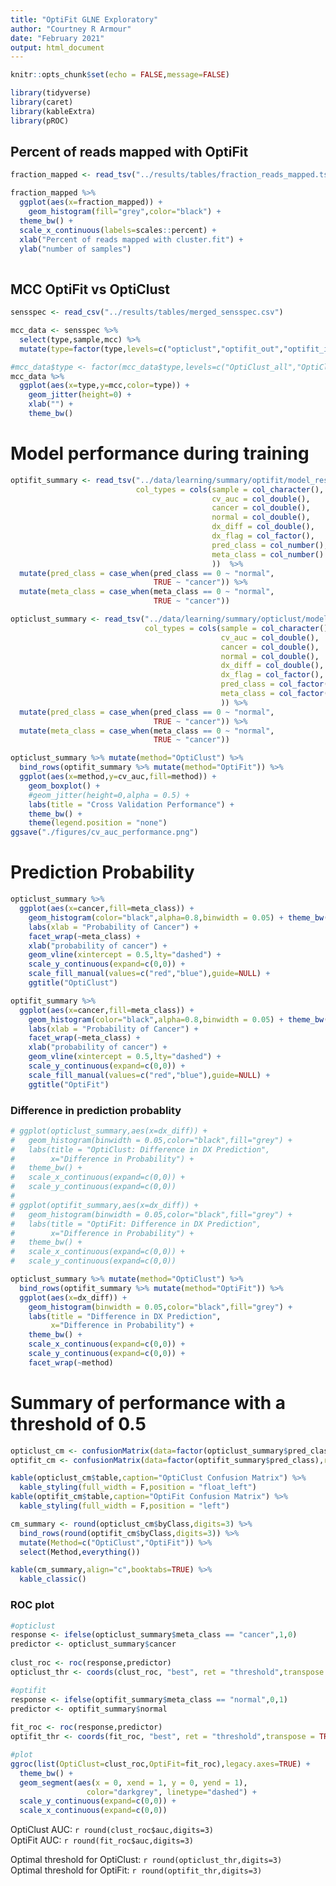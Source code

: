 ```yaml
---
title: "OptiFit GLNE Exploratory"
author: "Courtney R Armour"
date: "February 2021"
output: html_document
---
```


```r
knitr::opts_chunk$set(echo = FALSE,message=FALSE)

library(tidyverse)
library(caret)
library(kableExtra)
library(pROC)
```

## Percent of reads mapped with OptiFit

```r

fraction_mapped <- read_tsv("../results/tables/fraction_reads_mapped.tsv")

fraction_mapped %>% 
  ggplot(aes(x=fraction_mapped)) + 
    geom_histogram(fill="grey",color="black") +
  theme_bw() + 
  scale_x_continuous(labels=scales::percent) +
  xlab("Percent of reads mapped with cluster.fit") +
  ylab("number of samples")
  
```

## MCC OptiFit vs OptiClust

```r

sensspec <- read_csv("../results/tables/merged_sensspec.csv")

mcc_data <- sensspec %>% 
  select(type,sample,mcc) %>% 
  mutate(type=factor(type,levels=c("opticlust","optifit_out","optifit_in"),labels=c("OptiClust_all","OptiClust_489","OptiFit_1")))

#mcc_data$type <- factor(mcc_data$type,levels=c("OptiClust_all","OptiClust_489","OptiFit_1"))
mcc_data %>% 
  ggplot(aes(x=type,y=mcc,color=type)) + 
    geom_jitter(height=0) +
    xlab("") +
    theme_bw()

```


# Model performance during training
```r

optifit_summary <- read_tsv("../data/learning/summary/optifit/model_results.tsv",
                            col_types = cols(sample = col_character(),
                                             cv_auc = col_double(),
                                             cancer = col_double(),
                                             normal = col_double(),
                                             dx_diff = col_double(),
                                             dx_flag = col_factor(),
                                             pred_class = col_number(),
                                             meta_class = col_number()
                                             ))  %>% 
  mutate(pred_class = case_when(pred_class == 0 ~ "normal",
                                TRUE ~ "cancer")) %>% 
  mutate(meta_class = case_when(meta_class == 0 ~ "normal",
                                TRUE ~ "cancer"))

opticlust_summary <- read_tsv("../data/learning/summary/opticlust/model_results.tsv",
                              col_types = cols(sample = col_character(),
                                               cv_auc = col_double(),
                                               cancer = col_double(),
                                               normal = col_double(),
                                               dx_diff = col_double(),
                                               dx_flag = col_factor(),
                                               pred_class = col_factor(),
                                               meta_class = col_factor()
                                               )) %>% 
  mutate(pred_class = case_when(pred_class == 0 ~ "normal",
                                TRUE ~ "cancer")) %>% 
  mutate(meta_class = case_when(meta_class == 0 ~ "normal",
                                TRUE ~ "cancer"))

opticlust_summary %>% mutate(method="OptiClust") %>% 
  bind_rows(optifit_summary %>% mutate(method="OptiFit")) %>% 
  ggplot(aes(x=method,y=cv_auc,fill=method)) +
    geom_boxplot() +
    #geom_jitter(height=0,alpha = 0.5) +
    labs(title = "Cross Validation Performance") +
    theme_bw() +
    theme(legend.position = "none") 
ggsave("./figures/cv_auc_performance.png")

```

# Prediction Probability 
```r

opticlust_summary %>% 
  ggplot(aes(x=cancer,fill=meta_class)) +
    geom_histogram(color="black",alpha=0.8,binwidth = 0.05) + theme_bw() +
    labs(xlab = "Probability of Cancer") + 
    facet_wrap(~meta_class) +
    xlab("probability of cancer") +
    geom_vline(xintercept = 0.5,lty="dashed") +
    scale_y_continuous(expand=c(0,0)) +
    scale_fill_manual(values=c("red","blue"),guide=NULL) +
    ggtitle("OptiClust")

optifit_summary %>% 
  ggplot(aes(x=cancer,fill=meta_class)) +
    geom_histogram(color="black",alpha=0.8,binwidth = 0.05) + theme_bw() +
    labs(xlab = "Probability of Cancer") + 
    facet_wrap(~meta_class) +
    xlab("probability of cancer") +
    geom_vline(xintercept = 0.5,lty="dashed") +
    scale_y_continuous(expand=c(0,0)) +
    scale_fill_manual(values=c("red","blue"),guide=NULL) +
    ggtitle("OptiFit")


```

### Difference in prediction probablity  
```r

# ggplot(opticlust_summary,aes(x=dx_diff)) +
#   geom_histogram(binwidth = 0.05,color="black",fill="grey") +
#   labs(title = "OptiClust: Difference in DX Prediction",
#        x="Difference in Probability") +
#   theme_bw() +
#   scale_x_continuous(expand=c(0,0)) +
#   scale_y_continuous(expand=c(0,0))
# 
# ggplot(optifit_summary,aes(x=dx_diff)) +
#   geom_histogram(binwidth = 0.05,color="black",fill="grey") +
#   labs(title = "OptiFit: Difference in DX Prediction",
#        x="Difference in Probability") +
#   theme_bw() +
#   scale_x_continuous(expand=c(0,0)) +
#   scale_y_continuous(expand=c(0,0))

opticlust_summary %>% mutate(method="OptiClust") %>% 
  bind_rows(optifit_summary %>% mutate(method="OptiFit")) %>% 
  ggplot(aes(x=dx_diff)) +
    geom_histogram(binwidth = 0.05,color="black",fill="grey") +
    labs(title = "Difference in DX Prediction",
         x="Difference in Probability") +
    theme_bw() +
    scale_x_continuous(expand=c(0,0)) +
    scale_y_continuous(expand=c(0,0)) +
    facet_wrap(~method)

```

# Summary of performance with a threshold of 0.5
```r

opticlust_cm <- confusionMatrix(data=factor(opticlust_summary$pred_class),reference = factor(opticlust_summary$meta_class))
optifit_cm <- confusionMatrix(data=factor(optifit_summary$pred_class),reference = factor(optifit_summary$meta_class))

kable(opticlust_cm$table,caption="OptiClust Confusion Matrix") %>% 
  kable_styling(full_width = F,position = "float_left")
kable(optifit_cm$table,caption="OptiFit Confusion Matrix") %>% 
  kable_styling(full_width = F,position = "left")

cm_summary <- round(opticlust_cm$byClass,digits=3) %>% 
  bind_rows(round(optifit_cm$byClass,digits=3)) %>% 
  mutate(Method=c("OptiClust","OptiFit")) %>% 
  select(Method,everything())

kable(cm_summary,align="c",booktabs=TRUE) %>% 
  kable_classic()
```

  
### ROC plot  

```r

#opticlust
response <- ifelse(opticlust_summary$meta_class == "cancer",1,0)
predictor <- opticlust_summary$cancer
  
clust_roc <- roc(response,predictor)
opticlust_thr <- coords(clust_roc, "best", ret = "threshold",transpose = TRUE)

#optifit
response <- ifelse(optifit_summary$meta_class == "normal",0,1)
predictor <- optifit_summary$normal
  
fit_roc <- roc(response,predictor)
optifit_thr <- coords(fit_roc, "best", ret = "threshold",transpose = TRUE)

#plot
ggroc(list(OptiClust=clust_roc,OptiFit=fit_roc),legacy.axes=TRUE) +
  theme_bw() + 
  geom_segment(aes(x = 0, xend = 1, y = 0, yend = 1),
                 color="darkgrey", linetype="dashed") +
  scale_y_continuous(expand=c(0,0)) +
  scale_x_continuous(expand=c(0,0))

```

OptiClust AUC: `r round(clust_roc$auc,digits=3)`  
OptiFit AUC: `r round(fit_roc$auc,digits=3)`

Optimal threshold for OptiClust: `r round(opticlust_thr,digits=3)`  
Optimal threshold for OptiFit: `r round(optifit_thr,digits=3)`  

